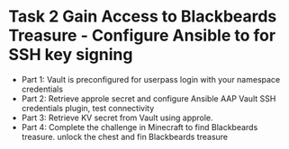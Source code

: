 # Task 2 Gain Access to Blackbeards Treasure - Configure Ansible to for SSH key signing


* Part 1: Vault is preconfigured for userpass login with your namespace credentials 
* Part 2: Retrieve approle secret and configure Ansible AAP Vault SSH credentials plugin, test connectivity
* Part 3: Retrieve KV secret from Vault using approle.
* Part 4: Complete the challenge in Minecraft to find Blackbeards treasure. unlock the chest and fin Blackbeards treasure